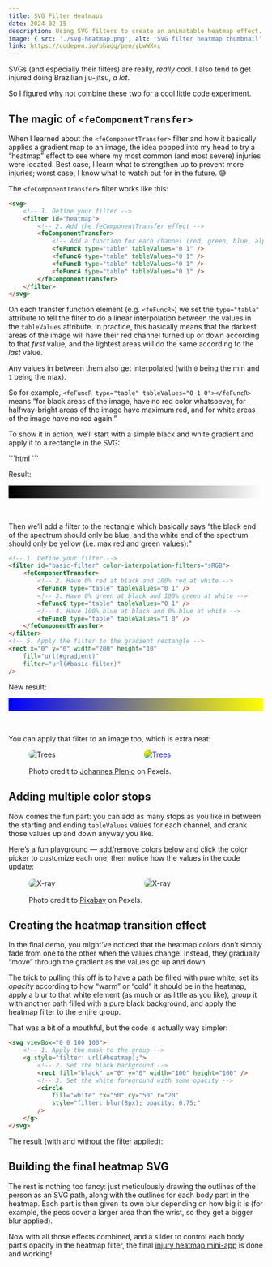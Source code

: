 ```yaml
---
title: SVG Filter Heatmaps
date: 2024-02-15
description: Using SVG filters to create an animatable heatmap effect.
image: { src: './svg-heatmap.png', alt: 'SVG filter heatmap thumbnail' }
link: https://codepen.io/bbagg/pen/yLwWXvx
---
```



SVGs (and especially their filters) are really, *really* cool. I also tend to get injured doing Brazilian jiu-jitsu, *a lot*.

So I figured why not combine these two for a cool little code experiment.

## The magic of `<feComponentTransfer>`

When I learned about the `<feComponentTransfer>` filter and how it basically applies a gradient map to an image, the idea popped into my head to try a “heatmap” effect to see where my most common (and most severe) injuries were located. Best case, I learn what to strengthen up to prevent more injuries; worst case, I know what to watch out for in the future. 😅

The `<feComponentTransfer>` filter works like this:

```html
<svg>
    <!-- 1. Define your filter -->
    <filter id="heatmap">
        <!-- 2. Add the feComponentTransfer effect -->
        <feComponentTransfer>
            <!-- Add a function for each channel (red, green, blue, alpha) -->
            <feFuncR type="table" tableValues="0 1" />
            <feFuncG type="table" tableValues="0 1" />
            <feFuncB type="table" tableValues="0 1" />
            <feFuncA type="table" tableValues="0 1" />
        </feComponentTransfer>
    </filter>
</svg>
```

On each transfer function element (e.g. `<feFuncR>`) we set the `type="table"` attribute to tell the filter to do a linear interpolation between the values in the `tableValues` attribute. In practice, this basically means that the darkest areas of the image will have their red channel turned up or down according to that *first* value, and the lightest areas will do the same according to the *last* value.

Any values in between them also get interpolated (with `0` being the min and `1` being the max).

So for example, `<feFuncR type="table" tableValues="0 1 0"></feFuncR>` means “for black areas of the image, have no red color whatsoever, for halfway-bright areas of the image have maximum red, and for white areas of the image have no red again.”

<p>To show it in action, we’ll start with a simple black and white gradient and apply it to a rectangle in the SVG:</p>
```html
<linearGradient id="gradient">
    <stop stop-color="black" offset="0%" />
    <stop stop-color="white" offset="100%" />
</linearGradient>
<rect width="200" height="10" fill="url(#gradient)" />
```

Result:

<svg viewBox="0 0 200 10" style="margin-bottom: 2rem;">
    <linearGradient id="bw-gradient">
        <stop stop-color="black" offset="0%" />
        <stop stop-color="white" offset="100%" />
    </linearGradient>
    <rect id="svgRect" x="0" y="0" width="200" height="10" fill="url(#bw-gradient)" />
</svg>

Then we’ll add a filter to the rectangle which basically says “the black end of the spectrum should only be blue, and the white end of the spectrum should only be yellow (i.e. max red and green values):”

```html
<!-- 1. Define your filter -->
<filter id="basic-filter" color-interpolation-filters="sRGB">
    <feComponentTransfer>
        <!-- 2. Have 0% red at black and 100% red at white -->
        <feFuncR type="table" tableValues="0 1" />
        <!-- 3. Have 0% green at black and 100% green at white -->
        <feFuncG type="table" tableValues="0 1" />
        <!-- 4. Have 100% blue at black and 0% blue at white -->
        <feFuncB type="table" tableValues="1 0" />
    </feComponentTransfer>
</filter>
<!-- 5. Apply the filter to the gradient rectangle -->
<rect x="0" y="0" width="200" height="10"
    fill="url(#gradient)"
    filter="url(#basic-filter)"
/>
```

New result:

<svg viewBox="0 0 200 10" style="margin-bottom: 2rem;">
    <filter id="basic-filter" color-interpolation-filters="sRGB">
        <feComponentTransfer>
            <feFuncR type="table" tableValues="0 1" />
            <feFuncG type="table" tableValues="0 1" />
            <feFuncB type="table" tableValues="1 0" />
        </feComponentTransfer>
    </filter>
    <use href="#svgRect" filter="url(#basic-filter)" />
</svg>

You can apply that filter to an image too, which is extra neat:

<figure>
    <div style="display: grid; gap: 2rem; grid-template-columns: 1fr 1fr; margin-bottom: 1rem;">
        <Image src={Trees} alt="Trees" style="border-radius: 0.5rem;" />
        <Image src={Trees} alt="Trees" style="border-radius: 0.5rem; filter: url(#basic-filter);" />
    </div>
    <figcaption>Photo credit to <a href="https://www.pexels.com/@jplenio/" target="_blank" rel="noreferrer nofollow noopener">Johannes Plenio</a> on Pexels.</figcaption>
</figure>


## Adding multiple color stops

Now comes the fun part: you can add as many stops as you like in between the starting and ending `tableValues` values for each channel, and crank those values up and down anyway you like.

Here’s a fun playground — add/remove colors below and click the color picker to customize each one, then notice how the values in the code update:

<div>
    <Visualizer client:idle />
</div>

<figure>
    <div style="display: grid; gap: 2rem; grid-template-columns: 1fr 1fr; margin: 1rem 0;">
        <Image src={Xray} alt="X-ray" style="border-radius: 0.5rem;" />
        <Image src={Xray} alt="X-ray" style="border-radius: 0.5rem; filter: url(#heatmap-filter);" />
    </div>
    <figcaption>Photo credit to <a href="https://www.pexels.com/@pixabay/" target="_blank" rel="noreferrer nofollow noopener">Pixabay</a> on Pexels.</figcaption>
</figure>

## Creating the heatmap transition effect

In the final demo, you might’ve noticed that the heatmap colors don’t simply fade from one to the other when the values change. Instead, they gradually “move” through the gradient as the values go up and down.

The trick to pulling this off is to have a path be filled with pure white, set its *opacity* according to how “warm” or “cold” it should be in the heatmap, apply a blur to that white element (as much or as little as you like), group it with another path filled with a pure black background, and apply the heatmap filter to the entire group.

That was a bit of a mouthful, but the code is actually way simpler:

```html
<svg viewBox="0 0 100 100">
    <!-- 1. Apply the mask to the group -->
    <g style="filter: url(#heatmap);">
        <!-- 2. Set the black background -->
        <rect fill="black" x="0" y="0" width="100" height="100" />
        <!-- 3. Set the white foreground with some opacity -->
        <circle
            fill="white" cx="50" cy="50" r="20"
            style="filter: blur(8px); opacity: 0.75;"
        />
    </g>
</svg>
```

The result (with and without the filter applied):

<div>
    <FilterToggle client:idle />
</div>

## Building the final heatmap SVG

The rest is nothing too fancy: just meticulously drawing the outlines of the person as an SVG path, along with the outlines for each body part in the heatmap. Each part is then given its own blur depending on how big it is (for example, the pecs cover a larger area than the wrist, so they get a bigger blur applied).

Now with all those effects combined, and a slider to control each body part’s opacity in the heatmap filter, the final <a href="https://codepen.io/bbagg/pen/yLwWXvx" target="_blank">injury heatmap mini-app</a> is done and working!